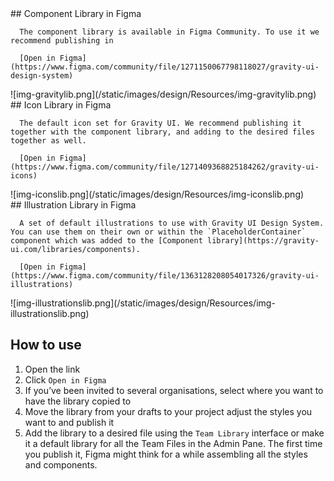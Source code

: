 <div className="row">
   <div className="col-12 col-md-6">
      ## Component Library in Figma

      The component library is available in Figma Community. To use it we recommend publishing in

      [Open in Figma](https://www.figma.com/community/file/1271150067798118027/gravity-ui-design-system)
   </div>
   <div className="col-12 col-md-6">
      ![img-gravitylib.png](/static/images/design/Resources/img-gravitylib.png)
   </div>
</div>

<div style={{borderBottom: "1px solid rgba(255, 255, 255, 0.2)", marginBottom: "16px"}}></div>

<div className="row">
   <div className="col-12 col-md-6">
      ## Icon Library in Figma

      The default icon set for Gravity UI. We recommend publishing it together with the component library, and adding to the desired files together as well.

      [Open in Figma](https://www.figma.com/community/file/1271409368825184262/gravity-ui-icons)
   </div>
   <div className="col-12 col-md-6">
      ![img-iconslib.png](/static/images/design/Resources/img-iconslib.png)
   </div>
</div>

<div style={{borderBottom: "1px solid rgba(255, 255, 255, 0.2)", marginBottom: "16px"}}></div>

<div className="row">
   <div className="col-12 col-md-6">
      ## Illustration Library in Figma

      A set of default illustrations to use with Gravity UI Design System. You can use them on their own or within the `PlaceholderContainer` component which was added to the [Component library](https://gravity-ui.com/libraries/components).

      [Open in Figma](https://www.figma.com/community/file/1363128208054017326/gravity-ui-illustrations)
   </div>
   <div className="col-12 col-md-6">
      ![img-illustrationslib.png](/static/images/design/Resources/img-illustrationslib.png)
   </div>
</div>

<div style={{borderBottom: "1px solid rgba(255, 255, 255, 0.2)"}}></div>

## How to use

1. Open the link
2. Click `Open in Figma`
3. If you’ve been invited to several organisations, select where you want to have the library copied to
4. Move the library from your drafts to your project adjust the styles you want to and publish it
5. Add the library to a desired file using the `Team Library` interface or make it a default library for all the Team Files in the Admin Pane. The first time you publish it, Figma might think for a while assembling all the styles and components.
